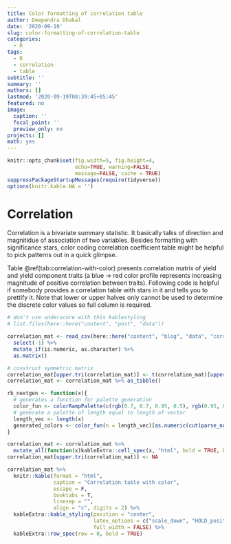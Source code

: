 ```yaml
---
title: Color formatting of correlation table
author: Deependra Dhakal
date: '2020-09-19'
slug: color-formatting-of-correlation-table
categories:
  - R
tags:
  - R
  - correlation
  - table
subtitle: ''
summary: ''
authors: []
lastmod: '2020-09-19T08:39:45+05:45'
featured: no
image:
  caption: ''
  focal_point: ''
  preview_only: no
projects: []
math: yes
---
```


```r
knitr::opts_chunk$set(fig.width=5, fig.height=4, 
                      echo=TRUE, warning=FALSE, 
                      message=FALSE, cache = TRUE)
suppressPackageStartupMessages(require(tidyverse))
options(knitr.kable.NA = '')
```

# Correlation

Correlation is a bivariate summary statistic. It basically talks of direction and magnitidue of association of two variables. Besides formatting with significance stars, color coding correlation coefficient table might be helpful to pick patterns out in a quick glimpse.

Table \@ref(tab:correlation-with-color) presents correlation matrix of yield and yield component traits (a blue $\rightarrow$ red color profile represents increasing magnitude of positive correlation between traits). Following code is helpful if somebody provides a correlation table with stars in it and tells you to prettify it. Note that lower or upper halves only cannot be used to determine the discrete color values so full column is required.

```r
# don't use underscore with this kablestyling
# list.files(here::here("content", "post", "data"))

correlation_mat <- read_csv(here::here("content", "blog", "data", "correlation_matrix.csv")) %>% 
  select(-1) %>% 
  mutate_if(is.numeric, as.character) %>% 
  as.matrix()

# construct symmetric matrix
correlation_mat[upper.tri(correlation_mat)] <- t(correlation_mat)[upper.tri(correlation_mat)]
correlation_mat <- correlation_mat %>% as_tibble()

rb_nextgen <- function(x){
  # generates a function for palette generation
  color_fun <- colorRampPalette(c(rgb(0.7, 0.7, 0.95, 0.5), rgb(0.95, 0.7, 0.7, 0.5)), alpha = TRUE)
  # generate a palette of length equal to length of vector
  length_vec <- length(x)
  generated_colors <- color_fun(n = length_vec)[as.numeric(cut(parse_number(x), breaks = length_vec))]
}

correlation_mat <- correlation_mat %>%
  mutate_all(function(x)kableExtra::cell_spec(x, "html", bold = TRUE, background = rb_nextgen(x)))
correlation_mat[upper.tri(correlation_mat)] <- NA

correlation_mat %>% 
  knitr::kable(format = "html",
               caption = "Correlation table with color",
               escape = F,
               booktabs = T,
               linesep = "",
               align = "c", digits = 2) %>%
  kableExtra::kable_styling(position = "center",
                            latex_options = c("scale_down", "HOLD_position"),
                            full_width = FALSE) %>%
  kableExtra::row_spec(row = 0, bold = TRUE)

```


